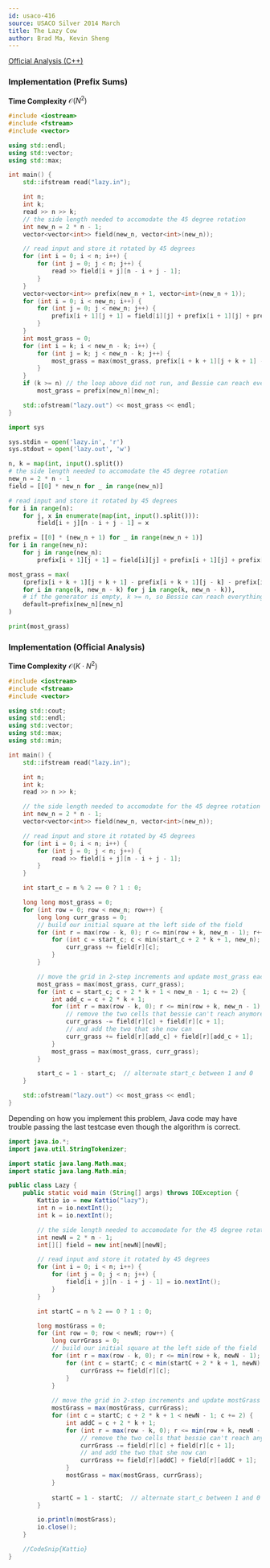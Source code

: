 ```yaml
---
id: usaco-416
source: USACO Silver 2014 March
title: The Lazy Cow
author: Brad Ma, Kevin Sheng
---
```


[Official Analysis (C++)](http://www.usaco.org/current/data/sol_lazy_silver.html)

### Implementation (Prefix Sums)

**Time Complexity** $\mathcal{O}(N ^ 2)$

<LanguageSection>
<CPPSection>

```cpp
#include <iostream>
#include <fstream>
#include <vector>

using std::endl;
using std::vector;
using std::max;

int main() {
	std::ifstream read("lazy.in");

	int n;
	int k;
	read >> n >> k;
	// the side length needed to accomodate the 45 degree rotation
	int new_n = 2 * n - 1;
	vector<vector<int>> field(new_n, vector<int>(new_n));

	// read input and store it rotated by 45 degrees
	for (int i = 0; i < n; i++) {
		for (int j = 0; j < n; j++) {
			read >> field[i + j][n - i + j - 1];
		}
	}
	vector<vector<int>> prefix(new_n + 1, vector<int>(new_n + 1));
	for (int i = 0; i < new_n; i++) {
		for (int j = 0; j < new_n; j++) {
			prefix[i + 1][j + 1] = field[i][j] + prefix[i + 1][j] + prefix[i][j + 1] - prefix[i][j];
		}
	}
	int most_grass = 0;
	for (int i = k; i < new_n - k; i++) {
		for (int j = k; j < new_n - k; j++) {
			most_grass = max(most_grass, prefix[i + k + 1][j + k + 1] - prefix[i + k + 1][j - k] - prefix[i - k][j + k + 1] + prefix[i - k][j - k]);
		}
	}
	if (k >= n) // the loop above did not run, and Bessie can reach everything
		most_grass = prefix[new_n][new_n];

	std::ofstream("lazy.out") << most_grass << endl;
}
```

</CPPSection>
<PySection>

```py
import sys

sys.stdin = open('lazy.in', 'r')
sys.stdout = open('lazy.out', 'w')

n, k = map(int, input().split())
# the side length needed to accomodate the 45 degree rotation
new_n = 2 * n - 1
field = [[0] * new_n for _ in range(new_n)]

# read input and store it rotated by 45 degrees
for i in range(n):
	for j, x in enumerate(map(int, input().split())):
		field[i + j][n - i + j - 1] = x

prefix = [[0] * (new_n + 1) for _ in range(new_n + 1)]
for i in range(new_n):
	for j in range(new_n):
		prefix[i + 1][j + 1] = field[i][j] + prefix[i + 1][j] + prefix[i][j + 1] - prefix[i][j]

most_grass = max(
	(prefix[i + k + 1][j + k + 1] - prefix[i + k + 1][j - k] - prefix[i - k][j + k + 1] + prefix[i - k][j - k]
	for i in range(k, new_n - k) for j in range(k, new_n - k)),
	# if the generator is empty, k >= n, so Bessie can reach everything
	default=prefix[new_n][new_n]
)

print(most_grass)
```
</PySection>
</LanguageSection>

### Implementation (Official Analysis)
**Time Complexity** $\mathcal{O}(K \cdot N ^ 2)$

<LanguageSection>
<CPPSection>

```cpp
#include <iostream>
#include <fstream>
#include <vector>

using std::cout;
using std::endl;
using std::vector;
using std::max;
using std::min;

int main() {
	std::ifstream read("lazy.in");

	int n;
	int k;
	read >> n >> k;

	// the side length needed to accomodate for the 45 degree rotation
	int new_n = 2 * n - 1;
	vector<vector<int>> field(new_n, vector<int>(new_n));

	// read input and store it rotated by 45 degrees
	for (int i = 0; i < n; i++) {
		for (int j = 0; j < n; j++) {
			read >> field[i + j][n - i + j - 1];
		}
	}

	int start_c = n % 2 == 0 ? 1 : 0;

	long long most_grass = 0;
	for (int row = 0; row < new_n; row++) {
		long long curr_grass = 0;
		// build our initial square at the left side of the field
		for (int r = max(row - k, 0); r <= min(row + k, new_n - 1); r++) {
			for (int c = start_c; c < min(start_c + 2 * k + 1, new_n); c++) {
				curr_grass += field[r][c];
			}
		}

		// move the grid in 2-step increments and update most_grass each time
		most_grass = max(most_grass, curr_grass);
		for (int c = start_c; c + 2 * k + 1 < new_n - 1; c += 2) {
			int add_c = c + 2 * k + 1;
			for (int r = max(row - k, 0); r <= min(row + k, new_n - 1); r++) {
				// remove the two cells that bessie can't reach anymore
				curr_grass -= field[r][c] + field[r][c + 1];
				// and add the two that she now can
				curr_grass += field[r][add_c] + field[r][add_c + 1];
			}
			most_grass = max(most_grass, curr_grass);
		}

		start_c = 1 - start_c;  // alternate start_c between 1 and 0
	}

	std::ofstream("lazy.out") << most_grass << endl;
}
```

</CPPSection>
<JavaSection>
  
<Warning>
Depending on how you implement this problem, Java code may have trouble 
passing the last testcase even though the algorithm is correct.
</Warning>
  
```java
import java.io.*;
import java.util.StringTokenizer;

import static java.lang.Math.max;
import static java.lang.Math.min;

public class Lazy {
	public static void main (String[] args) throws IOException {
		Kattio io = new Kattio("lazy");
		int n = io.nextInt();
		int k = io.nextInt();

		// the side length needed to accomodate for the 45 degree rotation
		int newN = 2 * n - 1;
		int[][] field = new int[newN][newN];

		// read input and store it rotated by 45 degrees
		for (int i = 0; i < n; i++) {
			for (int j = 0; j < n; j++) {
				field[i + j][n - i + j - 1] = io.nextInt();
			}
		}

		int startC = n % 2 == 0 ? 1 : 0;

		long mostGrass = 0;
		for (int row = 0; row < newN; row++) {
			long currGrass = 0;
			// build our initial square at the left side of the field
			for (int r = max(row - k, 0); r <= min(row + k, newN - 1); r++) {
				for (int c = startC; c < min(startC + 2 * k + 1, newN); c++) {
					currGrass += field[r][c];
				}
			}
	
			// move the grid in 2-step increments and update mostGrass each time
			mostGrass = max(mostGrass, currGrass);
			for (int c = startC; c + 2 * k + 1 < newN - 1; c += 2) {
				int addC = c + 2 * k + 1;
				for (int r = max(row - k, 0); r <= min(row + k, newN - 1); r++) {
					// remove the two cells that bessie can't reach anymore
					currGrass -= field[r][c] + field[r][c + 1];
					// and add the two that she now can
					currGrass += field[r][addC] + field[r][addC + 1];
				}
				mostGrass = max(mostGrass, currGrass);
			}
	
			startC = 1 - startC;  // alternate start_c between 1 and 0
		}

		io.println(mostGrass);
		io.close();
	}

 	//CodeSnip{Kattio}
}
```

</JavaSection>
</LanguageSection>
